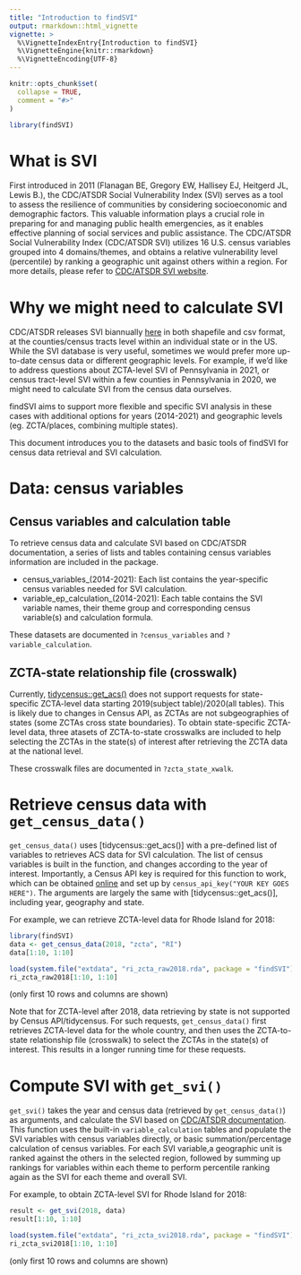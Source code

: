 ```yaml
---
title: "Introduction to findSVI"
output: rmarkdown::html_vignette
vignette: >
  %\VignetteIndexEntry{Introduction to findSVI}
  %\VignetteEngine{knitr::rmarkdown}
  %\VignetteEncoding{UTF-8}
---
```


```r
knitr::opts_chunk$set(
  collapse = TRUE,
  comment = "#>"
)
```

```r
library(findSVI)

```

# What is SVI

First introduced in 2011 (Flanagan BE, Gregory EW, Hallisey EJ, Heitgerd JL, Lewis B.), the CDC/ATSDR Social Vulnerability Index (SVI) serves as a tool to assess the resilience of communities by considering socioeconomic and demographic factors. This valuable information plays a crucial role in preparing for and managing public health emergencies, as it enables effective planning of social services and public assistance. The CDC/ATSDR Social Vulnerability Index (CDC/ATSDR SVI) utilizes 16 U.S. census variables grouped into 4 domains/themes, and obtains a relative vulnerability level (percentile) by ranking a geographic unit against others within a region. For more details, please refer to [CDC/ATSDR SVI website](https://www.atsdr.cdc.gov/placeandhealth/svi/index.html).

# Why we might need to calculate SVI

CDC/ATSDR releases SVI biannually [here](https://www.atsdr.cdc.gov/placeandhealth/svi/data_documentation_download.html) in both shapefile and csv format, at the counties/census tracts level within an individual state or in the US. While the SVI database is very useful, sometimes we would prefer more up-to-date census data or different geographic levels. For example, if we'd like to address questions about ZCTA-level SVI of Pennsylvania in 2021, or census tract-level SVI within a few counties in Pennsylvania in 2020, we might need to calculate SVI from the census data ourselves.

findSVI aims to support more flexible and specific SVI analysis in these cases with additional options for years (2014-2021) and geographic levels (eg. ZCTA/places, combining multiple states).

This document introduces you to the datasets and basic tools of findSVI for census data retrieval and SVI calculation.

# Data: census variables
## Census variables and calculation table
To retrieve census data and calculate SVI based on CDC/ATSDR documentation, a series of lists and tables containing census variables information are included in the package. 

* census_variables_(2014-2021): Each list contains the year-specific census variables needed for SVI calculation.
* variable_ep_calculation_(2014-2021): Each table contains the SVI variable names, their theme group and corresponding census variable(s) and calculation formula.

These datasets are documented in `?census_variables` and `?variable_calculation`.

## ZCTA-state relationship file (crosswalk)
Currently, [tidycensus::get_acs()](https://walker-data.com/tidycensus/) does not support requests for state-specific ZCTA-level data starting 2019(subject table)/2020(all tables). This is likely due to changes in Census API, as ZCTAs are not subgeographies of states (some ZCTAs cross state boundaries). 
To obtain state-specific ZCTA-level data, three atasets of ZCTA-to-state crosswalks are included to help selecting the ZCTAs in the state(s) of interest after retrieving the ZCTA data at the national level.    

These crosswalk files are documented in `?zcta_state_xwalk`.

# Retrieve census data with `get_census_data()`
`get_census_data()` uses [tidycensus::get_acs()] with a pre-defined list of variables to retrieves ACS data for SVI calculation. The list of census variables is built in the function, and changes according to the year of interest. Importantly, a Census API key is required for this function to work, which can be obtained [online](https://api.census.gov/data/key_signup.html) and set up by `census_api_key("YOUR KEY GOES HERE")`. The arguments are largely the same with [tidycensus::get_acs()], including year, geography and state.

For example, we can retrieve ZCTA-level data for Rhode Island for 2018:
```r
library(findSVI)
data <- get_census_data(2018, "zcta", "RI")
data[1:10, 1:10]
```

```r
load(system.file("extdata", "ri_zcta_raw2018.rda", package = "findSVI"))
ri_zcta_raw2018[1:10, 1:10]
```
(only first 10 rows and columns are shown)

Note that for ZCTA-level after 2018, data retrieving by state is not supported by Census API/tidycensus. For such requests, `get_census_data()` first retrieves ZCTA-level data for the whole country, and then uses the ZCTA-to-state relationship file (crosswalk) to select the ZCTAs in the state(s) of interest. This results in a longer running time for these requests.

# Compute SVI with `get_svi()`
`get_svi()` takes the year and census data (retrieved by `get_census_data()`) as arguments, and calculate the SVI based on [CDC/ATSDR documentation](https://www.atsdr.cdc.gov/placeandhealth/svi/data_documentation_download.html). This function uses the built-in `variable_calculation` tables and populate the SVI variables with census variables directly, or basic summation/percentage calculation of census variables. For each SVI variable,a geographic unit is ranked against the others in the selected region, followed by summing up rankings for variables within each theme to perform percentile ranking again as the SVI for each theme and overall SVI. 

For example, to obtain ZCTA-level SVI for Rhode Island for 2018:
```r
result <- get_svi(2018, data)
result[1:10, 1:10]
```

```r
load(system.file("extdata", "ri_zcta_svi2018.rda", package = "findSVI"))
ri_zcta_svi2018[1:10, 1:10]
```
(only first 10 rows and columns are shown)


